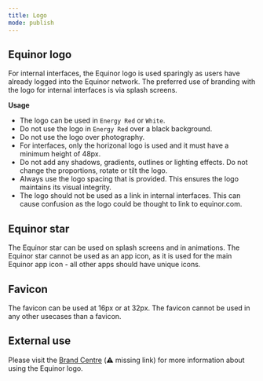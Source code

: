 ```yaml
---
title: Logo
mode: publish
---
```



## Equinor logo

For internal interfaces, the Equinor logo is used sparingly as users have already logged into the Equinor network. The preferred use of branding with the logo for internal interfaces is via splash screens.


**Usage** 

* The logo can be used in `Energy Red` or `White`. 
* Do not use the logo in `Energy Red` over a black background. 
* Do not use the logo over photography.
* For interfaces, only the horizonal logo is used and it must have a minimum height of 48px.
* Do not add any shadows, gradients, outlines or lighting effects. Do not change the proportions, rotate or tilt the logo.
* Always use the logo spacing that is provided. This ensures the logo maintains its visual integrity. 
* The logo should not be used as a link in internal interfaces. This can cause confusion as the logo could be thought to link to equinor.com. 


## Equinor star

The Equinor star can be used on splash screens and in animations. The Equinor star cannot be used as an app icon, as it is used for the main Equinor app icon - all other apps should have unique icons.


## Favicon
The favicon can be used at 16px or at 32px. The favicon cannot be used in any other usecases than a favicon. 


## External use

Please visit the [Brand Centre](link) (:warning: missing link) for more information about using the Equinor logo. 
